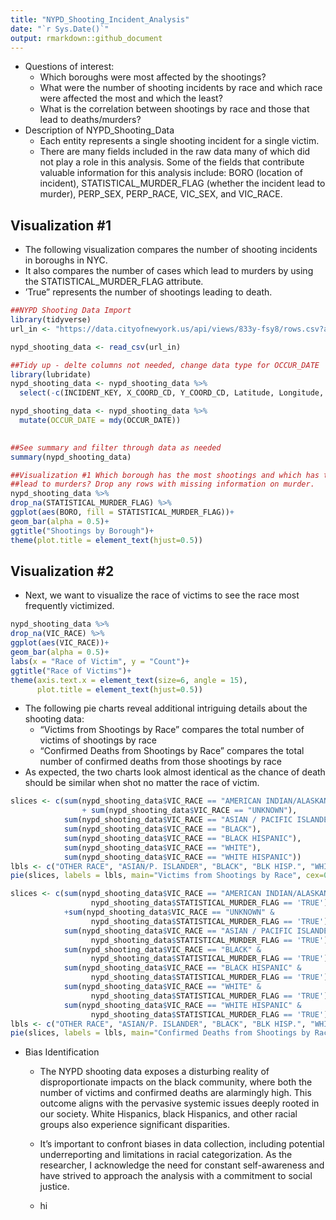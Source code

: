 ```yaml
---
title: "NYPD_Shooting_Incident_Analysis"
date: "`r Sys.Date()`"
output: rmarkdown::github_document
---
```


* Questions of interest:
  + Which boroughs were most affected by the shootings? 
  + What were the number of shooting incidents by race and which race were affected the most and which the least?
  + What is the correlation between shootings by race and those that lead to deaths/murders?
  
* Description of NYPD_Shooting_Data
  + Each entity represents a single shooting incident for a single victim.
  + There are many fields included in the raw data many of which did not play a role in this analysis. Some of the fields that contribute valuable information for this analysis include: BORO (location of incident), STATISTICAL_MURDER_FLAG (whether the incident lead to murder), PERP_SEX, PERP_RACE, VIC_SEX, and VIC_RACE.

## Visualization #1 
* The following visualization compares the number of shooting incidents in boroughs in NYC. 
* It also compares the number of cases which lead to murders by using the STATISTICAL_MURDER_FLAG attribute.
* 'True" represents the number of shootings leading to death.
```r
##NYPD Shooting Data Import
library(tidyverse)
url_in <- "https://data.cityofnewyork.us/api/views/833y-fsy8/rows.csv?accessType=DOWNLOAD"

nypd_shooting_data <- read_csv(url_in)

##Tidy up - delte columns not needed, change data type for OCCUR_DATE
library(lubridate)
nypd_shooting_data <- nypd_shooting_data %>%
  select(-c(INCIDENT_KEY, X_COORD_CD, Y_COORD_CD, Latitude, Longitude, Lon_Lat,LOC_OF_OCCUR_DESC, PRECINCT, JURISDICTION_CODE, LOC_CLASSFCTN_DESC))

nypd_shooting_data <- nypd_shooting_data %>%
  mutate(OCCUR_DATE = mdy(OCCUR_DATE))

  
##See summary and filter through data as needed
summary(nypd_shooting_data)

##Visualization #1 Which borough has the most shootings and which has the least, and which of those
##lead to murders? Drop any rows with missing information on murder.
nypd_shooting_data %>%
drop_na(STATISTICAL_MURDER_FLAG) %>%
ggplot(aes(BORO, fill = STATISTICAL_MURDER_FLAG))+
geom_bar(alpha = 0.5)+
ggtitle("Shootings by Borough")+
theme(plot.title = element_text(hjust=0.5))
```

## Visualization #2 
* Next, we want to visualize the race of victims to see the race most frequently victimized.
```r

nypd_shooting_data %>%
drop_na(VIC_RACE) %>%
ggplot(aes(VIC_RACE))+
geom_bar(alpha = 0.5)+
labs(x = "Race of Victim", y = "Count")+
ggtitle("Race of Victims")+
theme(axis.text.x = element_text(size=6, angle = 15), 
      plot.title = element_text(hjust=0.5))

```

* The following pie charts reveal additional intriguing details about the shooting data:
  + "Victims from Shootings by Race" compares the total number of victims of shootings by race
  + "Confirmed Deaths from Shootings by Race" compares the total number of confirmed deaths from those shootings by race

* As expected, the two charts look almost identical as the chance of death should be similar when shot no matter the race of victim.

```r

slices <- c(sum(nypd_shooting_data$VIC_RACE == "AMERICAN INDIAN/ALASKAN NATIVE") 
                + sum(nypd_shooting_data$VIC_RACE == "UNKNOWN"),
            sum(nypd_shooting_data$VIC_RACE == "ASIAN / PACIFIC ISLANDER"),
            sum(nypd_shooting_data$VIC_RACE == "BLACK"),
            sum(nypd_shooting_data$VIC_RACE == "BLACK HISPANIC"),
            sum(nypd_shooting_data$VIC_RACE == "WHITE"),
            sum(nypd_shooting_data$VIC_RACE == "WHITE HISPANIC"))
lbls <- c("OTHER RACE", "ASIAN/P. ISLANDER", "BLACK", "BLK HISP.", "WHITE", "WHITE HISPANIC")
pie(slices, labels = lbls, main="Victims from Shootings by Race", cex=0.5)

slices <- c(sum(nypd_shooting_data$VIC_RACE == "AMERICAN INDIAN/ALASKAN NATIVE" & 
                  nypd_shooting_data$STATISTICAL_MURDER_FLAG == 'TRUE')
            +sum(nypd_shooting_data$VIC_RACE == "UNKNOWN" &
                  nypd_shooting_data$STATISTICAL_MURDER_FLAG == 'TRUE'),
            sum(nypd_shooting_data$VIC_RACE == "ASIAN / PACIFIC ISLANDER" &
                  nypd_shooting_data$STATISTICAL_MURDER_FLAG == 'TRUE'),
            sum(nypd_shooting_data$VIC_RACE == "BLACK" &
                  nypd_shooting_data$STATISTICAL_MURDER_FLAG == 'TRUE'),
            sum(nypd_shooting_data$VIC_RACE == "BLACK HISPANIC" &
                  nypd_shooting_data$STATISTICAL_MURDER_FLAG == 'TRUE'),
            sum(nypd_shooting_data$VIC_RACE == "WHITE" &
                  nypd_shooting_data$STATISTICAL_MURDER_FLAG == 'TRUE'),
            sum(nypd_shooting_data$VIC_RACE == "WHITE HISPANIC" &
                  nypd_shooting_data$STATISTICAL_MURDER_FLAG == 'TRUE'))
lbls <- c("OTHER RACE", "ASIAN/P. ISLANDER", "BLACK", "BLK HISP.", "WHITE", "WHITE HISPANIC")
pie(slices, labels = lbls, main="Confirmed Deaths from Shootings by Race", cex = 0.5)
```

* Bias Identification
  + The NYPD shooting data exposes a disturbing reality of disproportionate impacts on the black community, where both the number of victims and confirmed deaths are alarmingly high. This outcome aligns with the pervasive systemic issues deeply rooted in our society. White Hispanics, black Hispanics, and other racial groups also experience significant disparities.

  + It's important to confront biases in data collection, including potential underreporting and limitations in racial categorization. As the researcher, I acknowledge the need for constant self-awareness and have strived to approach the analysis with a commitment to social justice.
  
  + hi
  